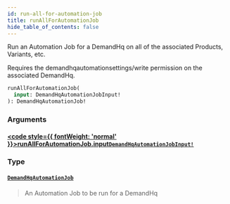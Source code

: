 ```yaml
---
id: run-all-for-automation-job
title: runAllForAutomationJob
hide_table_of_contents: false
---
```








Run an Automation Job for a DemandHq on all of the associated Products, Variants, etc.

Requires the demandhqautomationsettings/write permission on the associated DemandHq.

```graphql
runAllForAutomationJob(
  input: DemandHqAutomationJobInput!
): DemandHqAutomationJob!
```


### Arguments

#### [<code style={{ fontWeight: 'normal' }}>runAllForAutomationJob.<b>input</b></code>](#)<Bullet />[`DemandHqAutomationJobInput!`](/demand/api/graphql-admin/reference/inputs/demand-hq-automation-job-input) <Badge class="secondary" text="non-null"/> <Badge class="secondary" text="input"/>
> 
> 

### Type

#### [`DemandHqAutomationJob`](/demand/api/graphql-admin/reference/objects/demand-hq-automation-job) <Badge class="secondary" text="object"/>
> An Automation Job to be run for a DemandHq
> 





